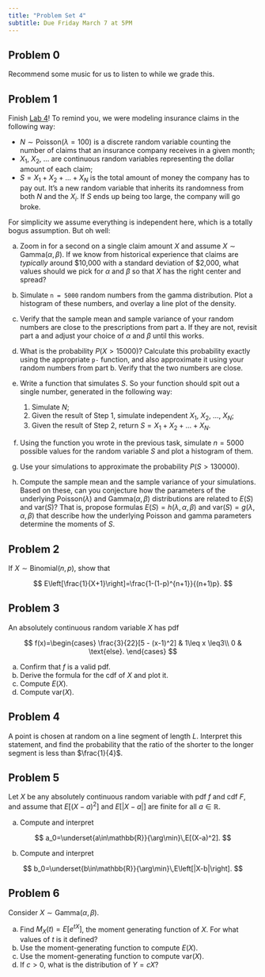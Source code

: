 ```yaml
---
title: "Problem Set 4"
subtitle: Due Friday March 7 at 5PM
---
```


## Problem 0

Recommend some music for us to listen to while we grade this.


## Problem 1

Finish [Lab 4](/labs/lab-4.html)! To remind you, we were modeling insurance claims in the following way:

- $N\sim\text{Poisson}(\lambda=100)$ is a discrete random variable counting the number of claims that an insurance company receives in a given month;
- $X_1$, $X_2$, ... are continuous random variables representing the dollar amount of each claim;
- $S=X_1+X_2+...+X_N$ is the total amount of money the company has to pay out. It's a new random variable that inherits its randomness from both $N$ and the $X_i$. If $S$ ends up being too large, the company will go broke.

For simplicity we assume everything is independent here, which is a totally bogus assumption. But oh well:

a. Zoom in for a second on a single claim amount $X$ and assume $X\sim\text{Gamma}(\alpha,\,\beta)$. If we know from historical experience that claims are *typically* around \$10,000 with a standard deviation of \$2,000, what values should we pick for $\alpha$ and $\beta$ so that $X$ has the right center and spread?
b. Simulate `n = 5000` random numbers from the gamma distribution. Plot a histogram of these numbers, and overlay a line plot of the density.
c. Verify that the sample mean and sample variance of your random numbers are close to the prescriptions from part a. If they are not, revisit part a and adjust your choice of $\alpha$ and $\beta$ until this works.
d. What is the probability $P(X > 15000)$? Calculate this probability exactly using the appropriate `p-` function, and also approximate it using your random numbers from part b. Verify that the two numbers are close.
e. Write a function that simulates $S$. So your function should spit out a single number, generated in the following way:

    1.  Simulate $N$;
    2.  Given the result of Step 1, simulate independent $X_1$, $X_2$, ..., $X_N$;
    3.  Given the result of Step 2, return $S=X_1+X_2+...+X_N$.
f. Using the function you wrote in the previous task, simulate $n=5000$ possible values for the random variable $S$ and plot a histogram of them.
g. Use your simulations to approximate the probability $P(S>130000)$.
h. Compute the sample mean and the sample variance of your simulations. Based on these, can you conjecture how the parameters of the underlying $\text{Poisson}(\lambda)$ and $\text{Gamma}(\alpha,\,\beta)$ distributions are related to $E(S)$ and $\text{var}(S)$? That is, propose formulas $E(S)=h(\lambda,\,\alpha,\,\beta)$ and $\text{var}(S)=g(\lambda,\,\alpha,\,\beta)$ that describe how the underlying Poisson and gamma parameters determine the moments of $S$.


## Problem 2

If $X\sim\text{Binomial}(n,\,p)$, show that

$$
E\left[\frac{1}{X+1}\right]=\frac{1-(1-p)^{n+1}}{(n+1)p}.
$$

## Problem 3

An absolutely continuous random variable $X$ has pdf

$$
f(x)=\begin{cases}
\frac{3}{22}[5 - (x-1)^2] & 1\leq x \leq3\\
0 & \text{else}.
\end{cases}
$$

a.  Confirm that $f$ is a valid pdf.
b.  Derive the formula for the cdf of $X$ and plot it.
c.  Compute $E(X)$.
c.  Compute $\text{var}(X)$.

## Problem 4

A point is chosen at random on a line segment of length $L$. Interpret this statement, and find the probability that the ratio of the shorter to the longer segment is less than $\frac{1}{4}$.

## Problem 5

Let $X$ be any absolutely continuous random variable with pdf $f$ and cdf $F$, and assume that $E[(X-a)^2]$ and $E\left[|X-a|\right]$ are finite for all $a\in \mathbb{R}$.

a.  Compute and interpret

$$
a_0=\underset{a\in\mathbb{R}}{\arg\min}\,E[(X-a)^2].
$$

b.  Compute and interpret

$$
b_0=\underset{b\in\mathbb{R}}{\arg\min}\,E\left[|X-b|\right].
$$


## Problem 6

Consider $X\sim\textrm{Gamma}(\alpha,\,\beta)$.

a.  Find $M_X(t)=E[e^{tX}]$, the moment generating function of $X$. For what values of $t$ is it defined?
b.  Use the moment-generating function to compute $E(X)$.
c.  Use the moment-generating function to compute $\text{var}(X)$.
d.  If $c>0$, what is the distribution of $Y=cX$?
